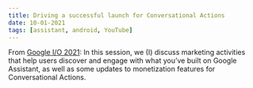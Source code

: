 ```yaml
---
title: Driving a successful launch for Conversational Actions
date: 10-01-2021
tags: [assistant, android, YouTube]
---
```


<YouTube youTubeId="V2izYekSSwY" />

From [Google I/O 2021](https://io.google/2021/): In this session, we (I) discuss marketing activities that help users discover and engage with what you’ve built on Google Assistant, as well as some updates to monetization features for Conversational Actions.
